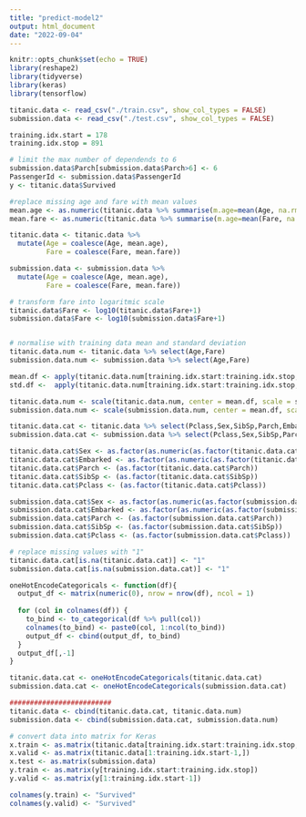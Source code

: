 ```yaml
---
title: "predict-model2"
output: html_document
date: "2022-09-04"
---
```


```r
knitr::opts_chunk$set(echo = TRUE)
library(reshape2)
library(tidyverse)
library(keras)
library(tensorflow)
```

```r

titanic.data <- read_csv("./train.csv", show_col_types = FALSE)
submission.data <- read_csv("./test.csv", show_col_types = FALSE)
```

```r
training.idx.start = 178
training.idx.stop = 891

# limit the max number of dependends to 6
submission.data$Parch[submission.data$Parch>6] <- 6
PassengerId <- submission.data$PassengerId
y <- titanic.data$Survived

#replace missing age and fare with mean values
mean.age <- as.numeric(titanic.data %>% summarise(m.age=mean(Age, na.rm = T)))
mean.fare <- as.numeric(titanic.data %>% summarise(m.age=mean(Fare, na.rm = T)))

titanic.data <- titanic.data %>% 
  mutate(Age = coalesce(Age, mean.age),
         Fare = coalesce(Fare, mean.fare))

submission.data <- submission.data %>% 
  mutate(Age = coalesce(Age, mean.age),
         Fare = coalesce(Fare, mean.fare))

# transform fare into logaritmic scale
titanic.data$Fare <- log10(titanic.data$Fare+1)
submission.data$Fare <- log10(submission.data$Fare+1)


# normalise with training data mean and standard deviation
titanic.data.num <- titanic.data %>% select(Age,Fare)
submission.data.num <- submission.data %>% select(Age,Fare)

mean.df <- apply(titanic.data.num[training.idx.start:training.idx.stop,],2, mean, na.rm=T)
std.df <-  apply(titanic.data.num[training.idx.start:training.idx.stop,],2, sd, na.rm=T)

titanic.data.num <- scale(titanic.data.num, center = mean.df, scale = std.df)
submission.data.num <- scale(submission.data.num, center = mean.df, scale = std.df)
```

```r
titanic.data.cat <- titanic.data %>% select(Pclass,Sex,SibSp,Parch,Embarked)
submission.data.cat <- submission.data %>% select(Pclass,Sex,SibSp,Parch,Embarked)

titanic.data.cat$Sex <- as.factor(as.numeric(as.factor(titanic.data.cat$Sex)))
titanic.data.cat$Embarked <- as.factor(as.numeric(as.factor(titanic.data.cat$Embarked)))
titanic.data.cat$Parch <- (as.factor(titanic.data.cat$Parch))
titanic.data.cat$SibSp <- (as.factor(titanic.data.cat$SibSp))
titanic.data.cat$Pclass <- (as.factor(titanic.data.cat$Pclass))

submission.data.cat$Sex <- as.factor(as.numeric(as.factor(submission.data.cat$Sex)))
submission.data.cat$Embarked <- as.factor(as.numeric(as.factor(submission.data.cat$Embarked)))
submission.data.cat$Parch <- (as.factor(submission.data.cat$Parch))
submission.data.cat$SibSp <- (as.factor(submission.data.cat$SibSp))
submission.data.cat$Pclass <- (as.factor(submission.data.cat$Pclass))

# replace missing values with "1"
titanic.data.cat[is.na(titanic.data.cat)] <- "1"
submission.data.cat[is.na(submission.data.cat)] <- "1"

oneHotEncodeCategoricals <- function(df){
  output_df <- matrix(numeric(0), nrow = nrow(df), ncol = 1)
  
  for (col in colnames(df)) {
    to_bind <- to_categorical(df %>% pull(col))
    colnames(to_bind) <- paste0(col, 1:ncol(to_bind))
    output_df <- cbind(output_df, to_bind)
  }
  output_df[,-1]
}

titanic.data.cat <- oneHotEncodeCategoricals(titanic.data.cat)
submission.data.cat <- oneHotEncodeCategoricals(submission.data.cat)

#########################                                            
titanic.data <- cbind(titanic.data.cat, titanic.data.num)
submission.data <- cbind(submission.data.cat, submission.data.num)

# convert data into matrix for Keras
x.train <- as.matrix(titanic.data[training.idx.start:training.idx.stop,])
x.valid <- as.matrix(titanic.data[1:training.idx.start-1,])
x.test <- as.matrix(submission.data)
y.train <- as.matrix(y[training.idx.start:training.idx.stop])
y.valid <- as.matrix(y[1:training.idx.start-1])

colnames(y.train) <- "Survived"
colnames(y.valid) <- "Survived"
```

